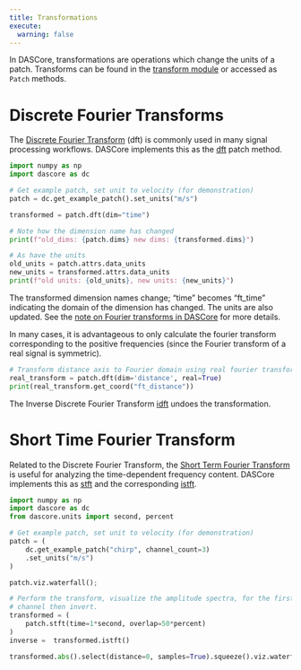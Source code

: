 ```yaml
---
title: Transformations
execute:
  warning: false
---
```


In DASCore, transformations are operations which change the units of a patch. Transforms can be found in the [transform module](`dascore.transform`) or accessed as `Patch` methods.

# Discrete Fourier Transforms

The [Discrete Fourier Transform](https://en.wikipedia.org/wiki/Discrete_Fourier_transform) (dft) is commonly used in many signal processing workflows. DASCore implements this as the [dft](`dascore.transform.fourier.dft`) patch method.

```python
import numpy as np
import dascore as dc

# Get example patch, set unit to velocity (for demonstration)
patch = dc.get_example_patch().set_units("m/s")

transformed = patch.dft(dim="time")

# Note how the dimension name has changed
print(f"old_dims: {patch.dims} new dims: {transformed.dims}")

# As have the units
old_units = patch.attrs.data_units
new_units = transformed.attrs.data_units
print(f"old units: {old_units}, new units: {new_units}")
```

:::{.callout-note}
The transformed dimension names change; "time" becomes "ft_time" indicating the domain of the dimension has changed. The units are also updated. See the [note on Fourier transforms in DASCore](../notes/dft_notes.qmd) for more details.
:::

In many cases, it is advantageous to only calculate the fourier transform corresponding to the positive frequencies (since the Fourier transform of a real signal is symmetric).

```python
# Transform distance axis to Fourier domain using real fourier transform
real_transform = patch.dft(dim='distance', real=True)
print(real_transform.get_coord("ft_distance"))
```

The Inverse Discrete Fourier Transform [idft](`dascore.transform.fourier.idft`) undoes the transformation.

# Short Time Fourier Transform

Related to the Discrete Fourier Transform, the [Short Term Fourier Transform](https://en.wikipedia.org/wiki/Short-time_Fourier_transform) is useful for analyzing the time-dependent frequency content. DASCore implements this as [stft](`dascore.transform.fourier.stft`) and the corresponding [istft](`dascore.transform.fourier.istft`).

```python
import numpy as np
import dascore as dc
from dascore.units import second, percent

# Get example patch, set unit to velocity (for demonstration)
patch = (
    dc.get_example_patch("chirp", channel_count=3)
    .set_units("m/s")
)

patch.viz.waterfall();
```

```python
# Perform the transform, visualize the amplitude spectra, for the first
# channel then invert.
transformed = (
    patch.stft(time=1*second, overlap=50*percent)
)
inverse =  transformed.istft()

transformed.abs().select(distance=0, samples=True).squeeze().viz.waterfall();
```
